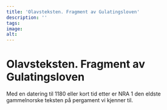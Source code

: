 ```yaml
---
title: 'Olavsteksten. Fragment av Gulatingsloven'
description: ''
tags:
image: 
alt: 
---
```



# Olavsteksten. Fragment av Gulatingsloven 

<Container stil="initial side">
    Med en datering til 1180 eller kort tid etter er NRA 1 den eldste gammelnorske teksten på pergament vi kjenner til. 
</Container>